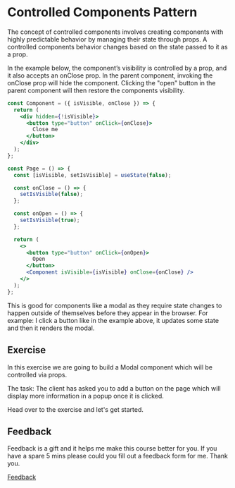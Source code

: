 
<Meta title="Lessons/🥈 Silver/Controlled Components Pattern/01-Lesson" />

# Controlled Components Pattern

The concept of controlled components involves creating components with highly predictable behavior by managing their state through props. A controlled components behavior changes based on the state passed to it as a prop.

In the example below, the component’s visibility is controlled by a prop, and it also accepts an onClose prop. In the parent component, invoking the onClose prop will hide the component. Clicking the "open" button in the parent component will then restore the components visibility.

```jsx
const Component = ({ isVisible, onClose }) => {
  return (
    <div hidden={!isVisible}>
      <button type="button" onClick={onClose}>
        Close me
      </button>
    </div>
  );
};

const Page = () => {
  const [isVisible, setIsVisible] = useState(false);

  const onClose = () => {
    setIsVisible(false);
  };

  const onOpen = () => {
    setIsVisible(true);
  };

  return (
    <>
      <button type="button" onClick={onOpen}>
        Open
      </button>
      <Component isVisible={isVisible} onClose={onClose} />
    </>
  );
};
```

This is good for components like a modal as they require state changes to happen outside of themselves before they appear in the browser. For example: I click a button like in the example above, it updates some state and then it renders the modal.

## Exercise

In this exercise we are going to build a Modal component which will be controlled via props.

The task: The client has asked you to add a button on the page which will display more information in a popup once it is clicked.

Head over to the exercise and let's get started.

## Feedback

Feedback is a gift and it helps me make this course better for you. If you have a spare 5 mins please could you fill out a feedback form for me. Thank you.

[Feedback](https://github.com/code-mattclaffey/react-design-patterns/issues/new)
